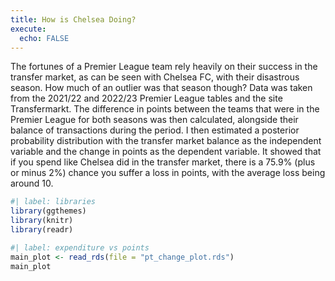 ```yaml
---
title: How is Chelsea Doing?
execute:
  echo: FALSE
---
```


The fortunes of a Premier League team rely heavily on their success in the transfer market, as can be seen with Chelsea FC, with their disastrous season. How much of an outlier was that season though? Data was taken from the 2021/22 and 2022/23 Premier League tables and the site Transfermarkt. The difference in points between the teams that were in the Premier League for both seasons was then calculated, alongside their balance of transactions during the period. I then estimated a posterior probability distribution with the transfer market balance as the independent variable and the change in points as the dependent variable. It showed that if you spend like Chelsea did in the transfer market, there is a 75.9% (plus or minus 2%) chance you suffer a loss in points, with the average loss being around 10.

```r
#| label: libraries
library(ggthemes)
library(knitr)
library(readr)
```

```r
#| label: expenditure vs points
main_plot <- read_rds(file = "pt_change_plot.rds")
main_plot
```

